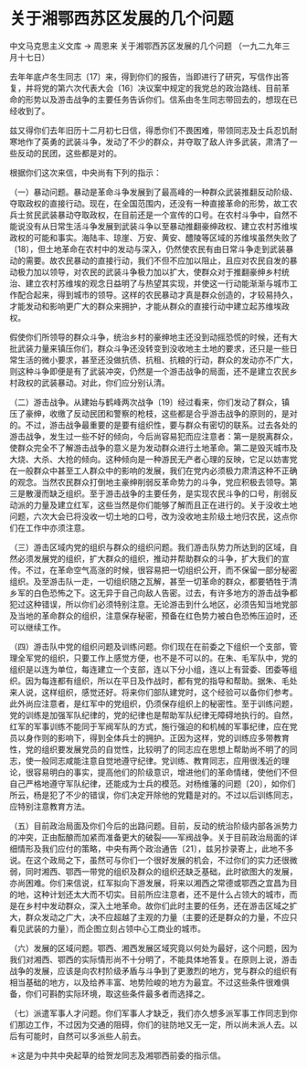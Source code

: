 # 关于湘鄂西苏区发展的几个问题

中文马克思主义文库 -> 周恩来
关于湘鄂西苏区发展的几个问题
（一九二九年三月十七日）

去年年底卢冬生同志〔17〕来，得到你们的报告，当即进行了研究，写信作出答复，并将党的第六次代表大会〔16〕决议案中规定的我党总的政治路线、目前革命的形势以及游击战争的主要任务告诉你们。信系由冬生同志带回去的，想现在已经收到了。

兹又得你们去年旧历十二月初七日信，得悉你们不畏困难，带领同志及士兵忍饥耐寒地作了英勇的武装斗争，发动了不少的群众，并夺取了敌人许多武装，肃清了一些反动的民团，这些都是对的。

根据你们这次来信，中央尚有下列的指示：

（一）暴动问题。暴动是革命斗争发展到了最高峰的一种群众武装推翻反动阶级、夺取政权的直接行动。现在，在全国范围内，还没有一种直接革命的形势，故工农兵士贫民武装暴动夺取政权，在目前还是一个宣传的口号。在农村斗争中，自然不能说没有从日常生活斗争发展到武装斗争以至暴动推翻豪绅政权、建立农村苏维埃政权的可能和事实。海陆丰、琼崖、万安、黄安、醴陵等区域的苏维埃虽然失败了〔18〕，但土地革命在农村中的发动与深入，仍然使农民有由日常斗争走到武装暴动的需要。故农民暴动的直接行动，我们不但不应加以阻止，且应对农民自发的暴动极力加以领导，对农民的武装斗争极力加以扩大，使群众对于推翻豪绅乡村统治、建立农村苏维埃的观念日益明了与热望其实现，并使这一行动能渐渐与城市工作配合起来，得到城市的领导。这样的农民暴动才真是群众创造的，才较易持久，才能发动和影响更广大的群众来拥护，才能从群众的直接行动中建立起苏维埃政权。

假使你们所领导的群众斗争，统治乡村的豪绅地主还没到动摇恐慌的时候，还有大批武装力量来镇压你们，群众斗争还没转变到没收地主土地的要求，还只是一些日常生活的微小要求，甚至还没做抗债、抗租、抗粮的行动，群众的发动亦不广大，则这种斗争即便是有了武装冲突，仍然是一个游击战争的局面，还不是建立农民乡村政权的武装暴动。对此，你们应分别认清。

（二）游击战争。从建始与鹤峰两次战争〔19〕经过看来，你们发动了群众，镇压了豪绅，收缴了反动民团和警察的枪枝，这些都是合乎游击战争的原则的，是对的。不过，游击战争最重要的是要有组织性，要与群众有密切的联系。过去各处的游击战争，发生过一些不好的倾向，今后尚容易犯而应注意者：第一是脱离群众，使群众完全不了解游击战争的意义是为发动群众进行土地革命。第二是毁灭城市及大烧、大杀、大抢的倾向。这种倾向是一种游民无产者心理的反映，它足以妨害党在一般群众中甚至工人群众中的影响的发展，我们在党内必须极力肃清这种不正确的观念。当然农民群众打倒地主豪绅削弱反革命势力的斗争，党应积极去领导。第三是散漫而缺乏组织。至于游击战争的主要任务，是实现农民斗争的口号，削弱反动派的力量及建立红军，这些当然是你们能够了解而且正在进行的。关于没收土地问题，六次大会已将没收一切土地的口号，改为没收地主阶级土地归农民，这点你们在工作中亦须注意。

（三）游击区域内党的组织与群众的组织问题。我们游击队势力所达到的区域，自然必须发展党的组织，扩大群众的组织，推动并帮助群众的斗争，扩大我们的宣传。不过，在革命空气高涨的时候，很容易把一切组织公开，而不保留一部分秘密组织。及至游击队一走，一切组织随之瓦解，甚至一切革命的群众，都要牺牲于清乡军的白色恐怖之下。这无异于自己向敌人告密。过去，有许多地方的游击战争都犯过这种错误，所以你们必须特别注意。无论游击到什么地区，必须告知当地党部及当地的革命群众的组织，注意保存秘密，预备在红色势力被白色恐怖压迫时，还可以继续工作。

（四）游击队中党的组织问题及训练问题。你们现在在前委之下组织一个支部，管理全军党的组织，只要工作上感觉方便，也不是不可以的。在朱、毛军队中，党的组织是以连为单位，每连建立一个支部，连以下分小组，连以上有营委、团委等组织。因为每连都有组织，所以在平日及作战时，都有党的指导和帮助。据朱、毛处来人说，这样组织，感觉还好。将来你们部队建党时，这个经验可以备你们参考。此外尚应注意者，是红军中的党组织，仍须保存组织上的秘密性。至于训练问题，党的训练是加强军队纪律的，党的纪律也是帮助军队纪律无障碍地执行的。自然，红军的军事训练不能同于军阀军队的方式，施行强迫的和机械的军事纪律，应在党员以身作则的影响下，得到全体兵士的拥护。正因为这样，党的训练应多带教育性，党的组织要发展党员的自觉性，比较明了的同志应在思想上帮助尚不明了的同志，使一般同志咸能注意自觉地遵守纪律。党训练、教育同志，应用很浅近的理论，很容易明白的事实，提高他们的阶级意识，增进他们的革命情绪，使他们不但自己严格地遵守军队纪律，还能成为士兵的模范。对杨维藩的问题〔20〕，如你们所云，杨是犯了不少的错误，你们决定开除他的党籍是对的。不过以后训练同志，应特别注意教育方法。

（五）目前政治局面及你们今后的出路问题。目前，反动的统治阶级内部各派势力的冲突，正由酝酿而加紧而准备更大的破裂——军阀战争。关于目前政治局面的详细情形及我们应付的策略，中央有两个政治通告〔21〕，兹另抄录寄上，此地不多说。在这个政局之下，虽然可与你们一个很好发展的机会，不过你们的实力还很微弱，同时湘西、鄂西一带党的组织及群众的组织还缺乏基础，此时欲图大的发展，亦尚困难。你们来信说，红军拟向下游发展，将来以湘西之常德或鄂西之宜昌为目的地，这种计划还太大而不切实。目前所应注意者，还不是什么占领大的城市，而是在乡村中发动群众，深入土地革命。故你们此时主要的任务，还在游击区域之扩大，群众发动之广大，决不应超越了主观的力量（主要的还是群众的力量，不应只看见武装的力量），而企图立刻占领中心工商业的城市。

（六）发展的区域问题。鄂西、湘西发展区域究竟以何处为最好，这个问题，因为我们对湘西、鄂西的实际情形尚不十分明了，不能具体地答复。在原则上说，游击战争的发展，应该是向农村阶级矛盾与斗争到了更激烈的地方，党与群众的组织有相当基础的地方，以及给养丰富、地势险峻的地方为最宜。不过这些条件很难俱备，你们可斟酌实际环境，取这些条件最多者而选择之。

（七）派遣军事人才问题。你们军事人才缺乏，我们亦久想多派军事工作同志到你们那边工作，不过因为交通的阻碍，你们的驻防地又无一定，所以尚未派人去。以后有可能时，自然可以多派些人前去。

＊这是为中共中央起草的给贺龙同志及湘鄂西前委的指示信。

